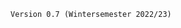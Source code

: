 :::{.small}
`Version 0.7 (Wintersemester 2022/23)`
:::

[^print]: __Drucken bzw. als PDF exportieren:__ Wenn Sie die Folien ausdrucken oder exportieren möchten, öffnen Sie die Präsentation, drücken Sie `e` auf Ihrer Tastatur und dann `Drucken`(als PDF).